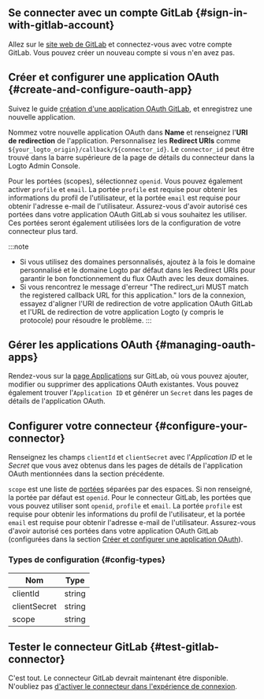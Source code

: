 ## Se connecter avec un compte GitLab \{#sign-in-with-gitlab-account}

Allez sur le [site web de GitLab](https://gitlab.com/) et connectez-vous avec votre compte GitLab. Vous pouvez créer un nouveau compte si vous n'en avez pas.

## Créer et configurer une application OAuth \{#create-and-configure-oauth-app}

Suivez le guide [création d'une application OAuth GitLab](https://docs.gitlab.com/ee/integration/oauth_provider.html), et enregistrez une nouvelle application.

Nommez votre nouvelle application OAuth dans **Name** et renseignez l'**URI de redirection** de l'application. Personnalisez les **Redirect URIs** comme `${your_logto_origin}/callback/${connector_id}`. Le `connector_id` peut être trouvé dans la barre supérieure de la page de détails du connecteur dans la Logto Admin Console.

Pour les portées (scopes), sélectionnez `openid`. Vous pouvez également activer `profile` et `email`. La portée `profile` est requise pour obtenir les informations du profil de l'utilisateur, et la portée `email` est requise pour obtenir l'adresse e-mail de l'utilisateur. Assurez-vous d'avoir autorisé ces portées dans votre application OAuth GitLab si vous souhaitez les utiliser. Ces portées seront également utilisées lors de la configuration de votre connecteur plus tard.

:::note

- Si vous utilisez des domaines personnalisés, ajoutez à la fois le domaine personnalisé et le domaine Logto par défaut dans les Redirect URIs pour garantir le bon fonctionnement du flux OAuth avec les deux domaines.
- Si vous rencontrez le message d'erreur "The redirect_uri MUST match the registered callback URL for this application." lors de la connexion, essayez d'aligner l'URI de redirection de votre application OAuth GitLab et l'URL de redirection de votre application Logto (y compris le protocole) pour résoudre le problème.
  :::

## Gérer les applications OAuth \{#managing-oauth-apps}

Rendez-vous sur la [page Applications](https://gitlab.com/-/profile/applications) sur GitLab, où vous pouvez ajouter, modifier ou supprimer des applications OAuth existantes. Vous pouvez également trouver l'`Application ID` et générer un `Secret` dans les pages de détails de l'application OAuth.

## Configurer votre connecteur \{#configure-your-connector}

Renseignez les champs `clientId` et `clientSecret` avec l'_Application ID_ et le _Secret_ que vous avez obtenus dans les pages de détails de l'application OAuth mentionnées dans la section précédente.

`scope` est une liste de [portées](https://docs.gitlab.com/ee/integration/oauth_provider.html#authorized-applications) séparées par des espaces. Si non renseigné, la portée par défaut est `openid`. Pour le connecteur GitLab, les portées que vous pouvez utiliser sont `openid`, `profile` et `email`. La portée `profile` est requise pour obtenir les informations du profil de l'utilisateur, et la portée `email` est requise pour obtenir l'adresse e-mail de l'utilisateur. Assurez-vous d'avoir autorisé ces portées dans votre application OAuth GitLab (configurées dans la section [Créer et configurer une application OAuth](#create-and-configure-oauth-app)).

### Types de configuration \{#config-types}

| Nom          | Type   |
| ------------ | ------ |
| clientId     | string |
| clientSecret | string |
| scope        | string |

## Tester le connecteur GitLab \{#test-gitlab-connector}

C'est tout. Le connecteur GitLab devrait maintenant être disponible. N'oubliez pas [d'activer le connecteur dans l'expérience de connexion](https://docs.logto.io/docs/recipes/configure-connectors/social-connector/enable-social-sign-in/).
